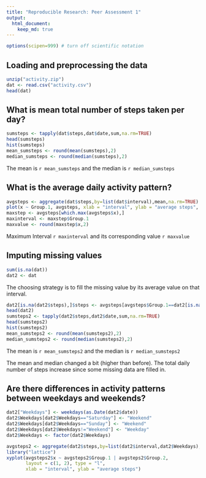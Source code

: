```yaml
---
title: "Reproducible Research: Peer Assessment 1"
output: 
  html_document:
    keep_md: true
---
```


```r
options(scipen=999) # turn off scientific notation
```

## Loading and preprocessing the data
```r
unzip("activity.zip")
dat <- read.csv("activity.csv")
head(dat)
```

## What is mean total number of steps taken per day?
```r
sumsteps <- tapply(dat$steps,dat$date,sum,na.rm=TRUE)
head(sumsteps)
hist(sumsteps)
mean_sumsteps <- round(mean(sumsteps),2)
median_sumsteps <- round(median(sumsteps),2)
```

The mean is ```r mean_sumsteps``` and the median is ```r median_sumsteps```

## What is the average daily activity pattern?
```r
avgsteps <- aggregate(dat$steps,by=list(dat$interval),mean,na.rm=TRUE)
plot(x ~ Group.1, avgsteps, xlab = "interval", ylab = "average steps", main = "Time Series plot by interval", type="l")
maxstep <- avgsteps[which.max(avgsteps$x),]
maxinterval <- maxstep$Group.1
maxvalue <- round(maxstep$x,2)
```

Maximum Interval ```r maxinterval``` and its corresponding value ```r maxvalue ```

## Imputing missing values
```r
sum(is.na(dat))
dat2 <- dat
```

The choosing strategy is to fill the missing value by its average value on that interval.

```r
dat2[is.na(dat2$steps),]$steps <- avgsteps[avgsteps$Group.1==dat2[is.na(dat2$steps),]$interval,"x"]
head(dat2)
sumsteps2 <- tapply(dat2$steps,dat2$date,sum,na.rm=TRUE)
head(sumsteps2)
hist(sumsteps2)
mean_sumsteps2 <- round(mean(sumsteps2),2)
median_sumsteps2 <- round(median(sumsteps2),2)
```

The mean is ```r mean_sumsteps2``` and the median is ```r median_sumsteps2```

The mean and median changed a bit (higher than before). The total daily number of steps increase since some missing data are filled in.

## Are there differences in activity patterns between weekdays and weekends?

```r
dat2["Weekdays"] <- weekdays(as.Date(dat2$date))
dat2$Weekdays[dat2$Weekdays=="Saturday"] <- "Weekend"
dat2$Weekdays[dat2$Weekdays=="Sunday"] <- "Weekend"
dat2$Weekdays[dat2$Weekdays!="Weekend"] <- "Weekday"
dat2$Weekdays <- factor(dat2$Weekdays)

avgsteps2 <- aggregate(dat2$steps,by=list(dat2$interval,dat2$Weekdays),mean,na.rm=TRUE)
library("lattice")
xyplot(avgsteps2$x ~ avgsteps2$Group.1 | avgsteps2$Group.2,
       layout = c(1, 2), type = "l", 
       xlab = "interval", ylab = "average steps")
```
